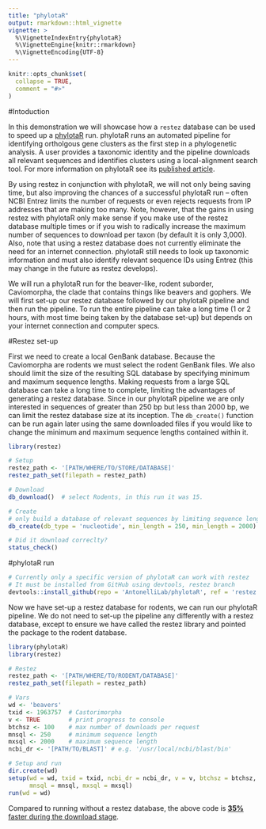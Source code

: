 ```yaml
---
title: "phylotaR"
output: rmarkdown::html_vignette
vignette: >
  %\VignetteIndexEntry{phylotaR}
  %\VignetteEngine{knitr::rmarkdown}
  %\VignetteEncoding{UTF-8}
---
```


```r
knitr::opts_chunk$set(
  collapse = TRUE,
  comment = "#>"
)
```

#Intoduction

In this demonstration we will showcase how a `restez` database can be used to speed up a [phylotaR](https://github.com/AntonelliLab/phylotaR) run. phylotaR runs an automated pipeline for identifying ortholgous gene clusters as the first step in a phylogenetic analysis. A user provides a taxonomic identity and the pipeline downloads all relevant sequences and identifies clusters using a local-alignment search tool. For more information on phylotaR see its [published article](https://doi.org/10.3390/life8020020).

By using restez in conjunction with phylotaR, we will not only being saving time, but also improving the chances of a successful phylotaR run -- often NCBI Entrez limits the number of requests or even rejects requests from IP addresses that are making too many. Note, however, that the gains in using restez with phylotaR only make sense if you make use of the restez database multiple times or if you wish to radically increase the maximum number of sequences to download per taxon (by default it is only 3,000). Also, note that using a restez database does not currently eliminate the need for an internet connection. phylotaR still needs to look up taxonomic information and must also identify relevant sequence IDs using Entrez (this may change in the future as restez develops).

We will run a phylotaR run for the beaver-like, rodent suborder, Caviomorpha, the clade that contains things like beavers and gophers. We will first set-up our restez database followed by our phylotaR pipeline and then run the pipeline. To run the entire pipeline can take a long time (1 or 2 hours, with most time being taken by the database set-up) but depends on your internet connection and computer specs.

#Restez set-up

First we need to create a local GenBank database. Because the Caviomorpha are rodents we must select the rodent GenBank files.
We also should limit the size of the resulting SQL database by specifying minimum and maximum sequence lengths. Making requests from a large SQL database can take a long time to complete, limiting the advantages of generating a restez database. Since in our phylotaR pipeline we are only interested in sequences of greater than 250 bp but less than 2000 bp, we can limit the restez database size at its inception. The `db_create()` function can be run again later using the same downloaded files if you would like to change the minimum and maximum sequence lengths contained within it.

```r
library(restez)

# Setup
restez_path <- '[PATH/WHERE/TO/STORE/DATABASE]'
restez_path_set(filepath = restez_path)

# Download
db_download()  # select Rodents, in this run it was 15.

# Create
# only build a database of relevant sequences by limiting sequence length
db_create(db_type = 'nucleotide', min_length = 250, min_length = 2000)

# Did it download correclty?
status_check()
```

#phylotaR run

```r
# Currently only a specific version of phylotaR can work with restez
# It must be installed from GitHub using devtools, restez branch
devtools::install_github(repo = 'AntonelliLab/phylotaR', ref = 'restez')
```

Now we have set-up a restez database for rodents, we can run our phylotaR
pipeline. We do not need to set-up the pipeline any differently with a restez
database, except to ensure we have called the restez library and pointed the
package to the rodent database.

```r
library(phylotaR)
library(restez)

# Restez
restez_path <- '[PATH/WHERE/TO/RODENT/DATABASE]'
restez_path_set(filepath = restez_path)

# Vars
wd <- 'beavers'
txid <- 1963757  # Castorimorpha
v <- TRUE        # print progress to console
btchsz <- 100    # max number of downloads per request
mnsql <- 250     # minimum sequence length
mxsql <- 2000    # maximum sequence length
ncbi_dr <- '[PATH/TO/BLAST]' # e.g. '/usr/local/ncbi/blast/bin'

# Setup and run
dir.create(wd)
setup(wd = wd, txid = txid, ncbi_dr = ncbi_dr, v = v, btchsz = btchsz,
      mnsql = mnsql, mxsql = mxsql)
run(wd = wd)
```

Compared to running without a restez database, the above code is [**35%** faster during the download stage](https://github.com/AntonelliLab/restez/blob/master/other/phylotar_demo.R).
